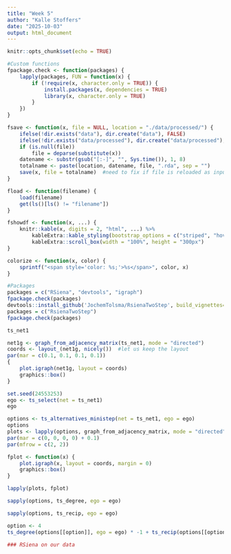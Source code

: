 ```yaml
---
title: "Week 5"
author: "Kalle Stoffers"
date: "2025-10-03"
output: html_document
---
```


```r
knitr::opts_chunk$set(echo = TRUE)
```

```r
#Custom functions
fpackage.check <- function(packages) {
    lapply(packages, FUN = function(x) {
        if (!require(x, character.only = TRUE)) {
            install.packages(x, dependencies = TRUE)
            library(x, character.only = TRUE)
        }
    })
}

fsave <- function(x, file = NULL, location = "./data/processed/") {
    ifelse(!dir.exists("data"), dir.create("data"), FALSE)
    ifelse(!dir.exists("data/processed"), dir.create("data/processed"), FALSE)
    if (is.null(file))
        file = deparse(substitute(x))
    datename <- substr(gsub("[:-]", "", Sys.time()), 1, 8)
    totalname <- paste(location, datename, file, ".rda", sep = "")
    save(x, file = totalname)  #need to fix if file is reloaded as input name, not as x. 
}

fload <- function(filename) {
    load(filename)
    get(ls()[ls() != "filename"])
}

fshowdf <- function(x, ...) {
    knitr::kable(x, digits = 2, "html", ...) %>%
        kableExtra::kable_styling(bootstrap_options = c("striped", "hover")) %>%
        kableExtra::scroll_box(width = "100%", height = "300px")
}

colorize <- function(x, color) {
    sprintf("<span style='color: %s;'>%s</span>", color, x)
}
```


```r
#Packages
packages = c("RSiena", "devtools", "igraph")
fpackage.check(packages)
devtools::install_github('JochemTolsma/RsienaTwoStep', build_vignettes=TRUE)
packages = c("RsienaTwoStep")
fpackage.check(packages)
```



```r
ts_net1

net1g <- graph_from_adjacency_matrix(ts_net1, mode = "directed")
coords <- layout_(net1g, nicely())  #let us keep the layout
par(mar = c(0.1, 0.1, 0.1, 0.1))
{
    plot.igraph(net1g, layout = coords)
    graphics::box()
}
```

```r
set.seed(24553253)
ego <- ts_select(net = ts_net1)
ego

```
```r
options <- ts_alternatives_ministep(net = ts_net1, ego = ego)
options
plots <- lapply(options, graph_from_adjacency_matrix, mode = "directed")
par(mar = c(0, 0, 0, 0) + 0.1)
par(mfrow = c(2, 2))

fplot <- function(x) {
    plot.igraph(x, layout = coords, margin = 0)
    graphics::box()
}

lapply(plots, fplot)
```
```r
sapply(options, ts_degree, ego = ego)

sapply(options, ts_recip, ego = ego)

option <- 4
ts_degree(options[[option]], ego = ego) * -1 + ts_recip(options[[option]], ego = ego) * 1.5
```
```r
### RSiena on our data





```

